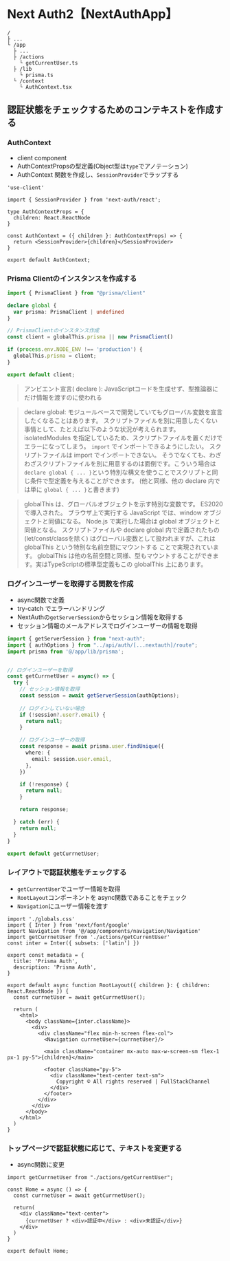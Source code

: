 # Next Auth2【NextAuthApp】

```
/ 
├ ...
└ /app
  ├ ...
  ├ /actions
    └ getCurrentUser.ts
  ├ /lib
    └ prisma.ts
  └ /context
    └ AuthContext.tsx
```
## 認証状態をチェックするためのコンテキストを作成する

### AuthContext
- client component
- AuthContextPropsの型定義(Object型は`type`でアノテーション)
- AuthContext 関数を作成し、`SessionProvider`でラップする
```tsx filename="AuthContext.tsx"
'use-client'

import { SessionProvider } from 'next-auth/react';

type AuthContextProps = {
  children: React.ReactNode
}

const AuthContext = ({ children }: AuthContextProps) => {
  return <SessionProvider>{children}</SessionProvider>
}

export default AuthContext;
```


### Prisma Clientのインスタンスを作成する

```ts filename="prisma.ts"
import { PrismaClient } from "@prisma/client"

declare global {
  var prisma: PrismaClient | undefined
}

// PrismaClientのインスタンス作成
const client = globalThis.prisma || new PrismaClient()

if (process.env.NODE_ENV !== 'production') {
  globalThis.prisma = client;
}

export default client;
```
> アンビエント宣言( declare ): JavaScriptコードを生成せず、型推論器にだけ情報を渡すのに使われる

> declare global: モジュールベースで開発していてもグローバル変数を宣言したくなることはあります。
スクリプトファイルを別に用意したくない事情として、たとえば以下のような状況が考えられます。
isolatedModules を指定しているため、スクリプトファイルを置くだけでエラーになってしまう。
`import` でインポートできるようにしたい。
スクリプトファイルは import でインポートできない。
そうでなくても、わざわざスクリプトファイルを別に用意するのは面倒です。こういう場合は `declare global { ... }`という特別な構文を使うことでスクリプトと同じ条件で型定義を与えることができます。 (他と同様、他の declare 内では単に `global { ... }`と書きます)

> globalThis は、グローバルオブジェクトを示す特別な変数です。 ES2020 で導入された。 ブラウザ上で実行する JavaScript では、window オブジェクトと同値になる。 Node.js で実行した場合は global オブジェクトと同値となる。
スクリプトファイルや declare global 内で定義されたもの (let/const/classを除く) はグローバル変数として扱われますが、これは globalThis という特別な名前空間にマウントする ことで実現されています。
globalThis は他の名前空間と同様、型もマウントすることができます。実はTypeScriptの標準型定義もこの globalThis 上にあります。


### ログインユーザーを取得する関数を作成
- async関数で定義
- try-catch でエラーハンドリング
- NextAuthの`getServerSession`からセッション情報を取得する
- セッション情報のメールアドレスでログインユーザーの情報を取得
```ts filename="app/actions/getCurrentUser.ts"
import { getServerSession } from "next-auth";
import { authOptions } from "../api/auth/[...nextauth]/route";
import prisma from '@/app/lib/prisma';


// ログインユーザーを取得
const getCurrnetUser = async() => {
  try {
    // セッション情報を取得
    const session = await getServerSession(authOptions);
    
    // ログインしていない場合
    if (!session?.user?.email) {
      return null;
    }

    // ログインユーザーの取得
    const response = await prisma.user.findUnique({
      where: {
        email: session.user.email,
      },
    })

    if (!response) {
      return null;
    }

    return response;

  } catch (err) {
    return null;
  }
}

export default getCurrnetUser;
```

### レイアウトで認証状態をチェックする
- `getCurrentUser`でユーザー情報を取得
- `RootLayout`コンポーネントを async関数であることをチェック
- `Navigation`にユーザー情報を渡す
```tsx filename="app/layout.tsx"
import './globals.css'
import { Inter } from 'next/font/google'
import Navigation from '@/app/components/navigation/Navigation'
import getCurrnetUser from './actions/getCurrentUser'
const inter = Inter({ subsets: ['latin'] })

export const metadata = {
  title: 'Prisma Auth',
  description: 'Prisma Auth',
}

export default async function RootLayout({ children }: { children: React.ReactNode }) {
  const currnetUser = await getCurrnetUser();

  return (
    <html>
      <body className={inter.className}>
        <div>
          <div className="flex min-h-screen flex-col">
            <Navigation currnetUser={currnetUser}/>

            <main className="container mx-auto max-w-screen-sm flex-1 px-1 py-5">{children}</main>

            <footer className="py-5">
              <div className="text-center text-sm">
                Copyright © All rights reserved | FullStackChannel
              </div>
            </footer>
          </div>
        </div>
      </body>
    </html>
  )
}
```

### トップページで認証状態に応じて、テキストを変更する
- async関数に変更
```tsx filename="app/page.tsx"
import getCurrnetUser from "./actions/getCurrentUser";

const Home = async () => {
  const currnetUser = await getCurrnetUser();

  return(
    <div className="text-center">
      {currnetUser ? <div>認証中</div> : <div>未認証</div>}
    </div>
  )
}

export default Home;
```